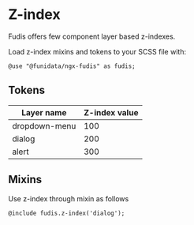 
<Meta title="Foundations/Layers" />

# Z-index

Fudis offers few component layer based z-indexes.

Load z-index mixins and tokens to your SCSS file with:

```
@use "@funidata/ngx-fudis" as fudis;
```

## Tokens

| Layer name    | Z-index value |
| ------------- | ------------- |
| dropdown-menu | 100           |
| dialog        | 200           |
| alert         | 300           |

## Mixins

Use z-index through mixin as follows

```
@include fudis.z-index('dialog');
```
